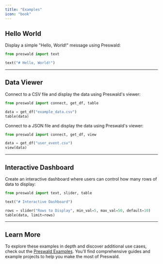 ```yaml
---
title: "Examples"
icon: "book"
---
```


## **Hello World**

Display a simple "Hello, World!" message using Preswald:

```python
from preswald import text

text("# Hello, World!")
```

---

## **Data Viewer**

Connect to a CSV file and display the data using Preswald's viewer:

```python
from preswald import connect, get_df, table

data = get_df("example_data.csv")
table(data)
```

Connect to a JSON file and display the data using Preswald's viewer:

```python
from preswald import connect, get_df, view

data = get_df("user_event.csv")
view(data)
```

---

## **Interactive Dashboard**

Create an interactive dashboard where users can control how many rows of data to display:

```python
from preswald import text, slider, table

text("# Interactive Dashboard")

rows = slider("Rows to Display", min_val=5, max_val=50, default=10)
table(data, limit=rows)
```

---

## Learn More

To explore these examples in depth and discover additional use cases, check out the [Preswald Examples](https://github.com/StructuredLabs/preswald/tree/main/examples). You'll find comprehensive guides and example projects to help you make the most of Preswald.
